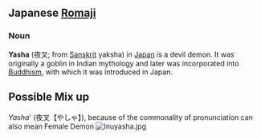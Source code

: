 ==Japanese [[Romaji]]==
===Noun===

'''Yasha''' (&#22812;&#21449;; from [[Sanskrit]] yaksha) in [[Japan]] is a devil demon. It was originally a goblin in Indian mythology and later was incorporated into [[Buddhism]], with which it was introduced in Japan.

==Possible Mix up==

''Yasha''' (夜叉【やしゃ】), because of the commonality of pronunciation 
can also mean Female Demon
[[Image:Inuyasha.jpg]]